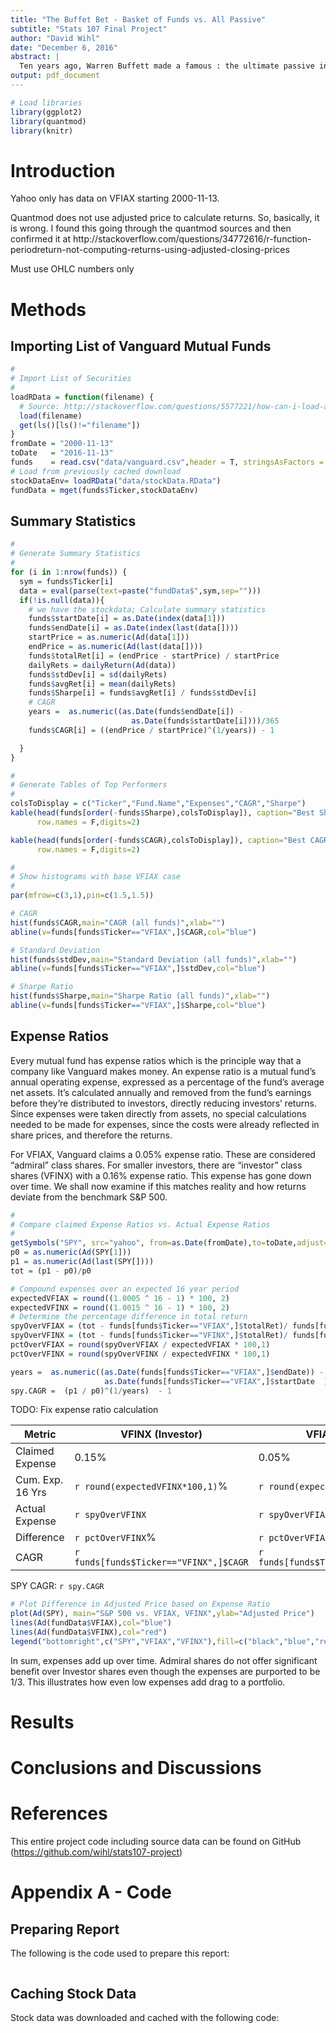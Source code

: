 ```yaml
---
title: "The Buffet Bet - Basket of Funds vs. All Passive"
subtitle: "Stats 107 Final Project"
author: "David Wihl"
date: "December 6, 2016"
abstract: |
  Ten years ago, Warren Buffett made a famous : the ultimate passive investment, the Vanguard S&P 500 Index Fund Admiral (VFIAX), vs. a basket of funds determined by a team of hedge fund experts. Whoever had a lower return after ten years would donate $1 million to the charity of choice of the winner. After eight years, it looks increasingly likely that Buffett will win the bet.
output: pdf_document
---
```

\begin{center}
\textbf{Type: Simulating a trading strategy.}
\end{center}

```r
# Load libraries
library(ggplot2)
library(quantmod)
library(knitr)
```

# Introduction

Yahoo only has data on VFIAX starting 2000-11-13.

Quantmod does not use adjusted price to calculate returns. So, basically, it is
wrong. I found this going through the quantmod sources and then confirmed
it at http://stackoverflow.com/questions/34772616/r-function-periodreturn-not-computing-returns-using-adjusted-closing-prices

Must use OHLC numbers only




# Methods

## Importing List of Vanguard Mutual Funds
```r
#
# Import List of Securities
#
loadRData = function(filename) {
  # Source: http://stackoverflow.com/questions/5577221/how-can-i-load-an-object-into-a-variable-name-that-i-specify-from-an-r-data-file
  load(filename)
  get(ls()[ls()!="filename"])
}
fromDate = "2000-11-13"
toDate   = "2016-11-13"
funds    = read.csv("data/vanguard.csv",header = T, stringsAsFactors = F)
# Load from previously cached download
stockDataEnv= loadRData("data/stockData.RData")
fundData = mget(funds$Ticker,stockDataEnv)
```

## Summary Statistics 

```r
#
# Generate Summary Statistics
#
for (i in 1:nrow(funds)) {
  sym = funds$Ticker[i]
  data = eval(parse(text=paste("fundData$",sym,sep="")))
  if(!is.null(data)){
    # we have the stockdata; Calculate summary statistics
    funds$startDate[i] = as.Date(index(data[1]))
    funds$endDate[i] = as.Date(index(last(data[])))
    startPrice = as.numeric(Ad(data[1]))
    endPrice = as.numeric(Ad(last(data[])))
    funds$totalRet[i] = (endPrice - startPrice) / startPrice
    dailyRets = dailyReturn(Ad(data))
    funds$stdDev[i] = sd(dailyRets)
    funds$avgRet[i] = mean(dailyRets)
    funds$Sharpe[i] = funds$avgRet[i] / funds$stdDev[i]
    # CAGR
    years =  as.numeric((as.Date(funds$endDate[i]) -
                           as.Date(funds$startDate[i])))/365
    funds$CAGR[i] = ((endPrice / startPrice)^(1/years)) - 1

  }
}
```

```r
#
# Generate Tables of Top Performers
#
colsToDisplay = c("Ticker","Fund.Name","Expenses","CAGR","Sharpe")
kable(head(funds[order(-funds$Sharpe),colsToDisplay]), caption="Best Sharpe Ratio",
      row.names = F,digits=2)

kable(head(funds[order(-funds$CAGR),colsToDisplay]), caption="Best CAGR",
      row.names = F,digits=2)

```

```r
#
# Show histograms with base VFIAX case
#
par(mfrow=c(3,1),pin=c(1.5,1.5))

# CAGR
hist(funds$CAGR,main="CAGR (all funds)",xlab="")
abline(v=funds[funds$Ticker=="VFIAX",]$CAGR,col="blue")

# Standard Deviation
hist(funds$stdDev,main="Standard Deviation (all funds)",xlab="")
abline(v=funds[funds$Ticker=="VFIAX",]$stdDev,col="blue")

# Sharpe Ratio
hist(funds$Sharpe,main="Sharpe Ratio (all funds)",xlab="")
abline(v=funds[funds$Ticker=="VFIAX",]$Sharpe,col="blue")
```

## Expense Ratios

Every mutual fund has expense ratios which is the principle way that a 
company like Vanguard makes money. An expense ratio is a mutual fund's 
annual operating expense, expressed as a percentage of the fund's average
net assets. It's calculated annually and removed from the fund's earnings
before they're distributed to investors, directly reducing investors'
returns. Since expenses were taken directly from assets, no special calculations
needed to be made for expenses, since the costs were already reflected in 
share prices, and therefore the returns.

For VFIAX, Vanguard claims a 0.05% expense ratio. These are
considered "admiral" class shares. For smaller investors, there
are "investor" class shares (VFINX) with a 0.16% expense ratio. 
This expense has gone
down over time. We shall now examine if this matches reality
and how returns deviate from the benchmark S&P 500.

```r
#
# Compare claimed Expense Ratios vs. Actual Expense Ratios
#
getSymbols("SPY", src="yahoo", from=as.Date(fromDate),to=toDate,adjust=T)
p0 = as.numeric(Ad(SPY[1]))
p1 = as.numeric(Ad(last(SPY[])))
tot = (p1 - p0)/p0

# Compound expenses over an expected 16 year period
expectedVFIAX = round((1.0005 ^ 16 - 1) * 100, 2)
expectedVFINX = round((1.0015 ^ 16 - 1) * 100, 2)
# Determine the percentage difference in total return 
spyOverVFIAX = (tot - funds[funds$Ticker=="VFIAX",]$totalRet)/ funds[funds$Ticker=="VFIAX",]$totalRet
spyOverVFINX = (tot - funds[funds$Ticker=="VFINX",]$totalRet)/ funds[funds$Ticker=="VFINX",]$totalRet
pctOverVFIAX = round(spyOverVFIAX / expectedVFIAX * 100,1)
pctOverVFINX = round(spyOverVFINX / expectedVFINX * 100,1)

years =  as.numeric((as.Date(funds[funds$Ticker=="VFIAX",]$endDate)) -
                     as.Date(funds[funds$Ticker=="VFIAX",]$startDate  ))/365
spy.CAGR =  (p1 / p0)^(1/years)  - 1

```

TODO: Fix expense ratio calculation

Metric | VFINX (Investor) | VFIAX (Admiral)
-------|------------------|-----------------
Claimed Expense | 0.15% | 0.05%
Cum. Exp. 16 Yrs | `r round(expectedVFINX*100,1)`% |  `r round(expectedVFIAX*100,1)`% 
Actual Expense | `r spyOverVFINX` | `r spyOverVFIAX`
Difference | `r pctOverVFINX`% | `r pctOverVFIAX`%
CAGR | `r funds[funds$Ticker=="VFINX",]$CAGR` | `r funds[funds$Ticker=="VFIAX",]$CAGR`

SPY CAGR: `r spy.CAGR`


```r
# Plot Difference in Adjusted Price based on Expense Ratio
plot(Ad(SPY), main="S&P 500 vs. VFIAX, VFINX",ylab="Adjusted Price")
lines(Ad(fundData$VFIAX),col="blue")
lines(Ad(fundData$VFINX),col="red")
legend("bottomright",c("SPY","VFIAX","VFINX"),fill=c("black","blue","red"))
```

In sum, expenses add up over time. Admiral shares do not
offer significant benefit over Investor shares even though the expenses are purported to be 1/3.
This illustrates how even low expenses add drag to a portfolio.

# Results

# Conclusions and Discussions

# References

This entire project code including source data can be found on GitHub ([https://github.com/wihl/stats107-project](https://github.com/wihl/stats107-project))



# Appendix A - Code

## Preparing Report

The following is the code used to prepare this report:
```r

```

## Caching Stock Data

Stock data was downloaded and cached with the following code:
```r

```


